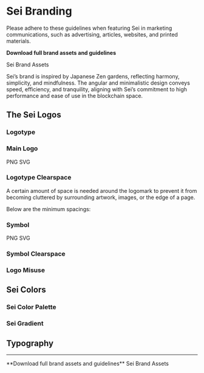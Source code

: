 
# Sei Branding

<Callout type="info">
Please adhere to these guidelines when featuring Sei in marketing communications, such as advertising, articles, websites, and printed materials.

**Download full brand assets and guidelines**

<DownloadButton url="https://cdn.sei.io/assets/Sei-Brand-Assets.zip" fileName="Sei-Brand-Assets.zip">
  Sei Brand Assets
</DownloadButton>
</Callout>

Sei’s brand is inspired by Japanese Zen gardens, reflecting harmony, simplicity,
and mindfulness. The angular and minimalistic design conveys speed, efficiency,
and tranquility, aligning with Sei’s commitment to high performance and ease of
use in the blockchain space.

## The Sei Logos

### Logotype

<BrandImage url="https://cdn.sei.io/assets/B1GDjRdX0.png" alt="Logotype" name="Logotype" />

### Main Logo

<BrandImage url="https://cdn.sei.io/assets/Sei_Colors_Logo_Light.svg" alt="Main Logo" name="Main Logo" />

<DownloadButton url="https://cdn.sei.io/assets/Sei_Colors_Logo_Light.png" fileName="Sei_Colors_Logo_Light.png">
  PNG
</DownloadButton>
<DownloadButton url="https://cdn.sei.io/assets/Sei_Colors_Logo_Light.svg" fileName="Sei_Colors_Logo_Light.svg">
  SVG
</DownloadButton>

### Logotype Clearspace

A certain amount of space is needed around the logomark to prevent it from
becoming cluttered by surrounding artwork, images, or the edge of a page.

Below are the minimum spacings:

<BrandImage url="https://cdn.sei.io/assets/ByfL3COXA.png" alt="Logotype Clearspace 1" name="Logotype Clearspace 1" />
<BrandImage url="https://cdn.sei.io/assets/r1Tw3R_XC.png" alt="Logotype Clearspace 2" name="Logotype Clearspace 2" />

### Symbol

<BrandImage url="https://cdn.sei.io/assets/ryqdnAu7R.png" alt="Symbol 1" name="Symbol 1" />
<BrandImage url="https://cdn.sei.io/assets/Sei_Symbol_Gradient.svg" alt="Symbol 2" name="Symbol 2" />

<DownloadButton url="https://cdn.sei.io/assets/Sei_Symbol_Gradient.png" fileName="Sei_Symbol_Gradient.png">
  PNG
</DownloadButton>
<DownloadButton url="https://cdn.sei.io/assets/Sei_Symbol_Gradient.svg" fileName="Sei_Symbol_Gradient.svg">
  SVG
</DownloadButton>

### Symbol Clearspace

<BrandImage url="https://cdn.sei.io/assets/ByXjhCumC.png" alt="Symbol Clearspace" name="Symbol Clearspace" />

### Logo Misuse

<BrandImage url="https://cdn.sei.io/assets/HJb32AOXA.png" alt="Logo Misuse" name="Logo Misuse" />

## Sei Colors

### Sei Color Palette

<BrandImage url="https://cdn.sei.io/assets/HktA3AOm0.png" alt="Sei Color Palette" name="Sei Color Palette" />

### Sei Gradient

<BrandImage url="https://cdn.sei.io/assets/S1003AOm0.png" alt="Sei Gradient" name="Sei Gradient" />

## Typography

<BrandImage url="https://cdn.sei.io/assets/rJB1pAdQ0.png" alt="Typography 1" name="Typography 1" />
<BrandImage url="https://cdn.sei.io/assets/rkn1pAOX0.png" alt="Typography 2" name="Typography 2" />
<BrandImage url="https://cdn.sei.io/assets/HySxa0_70.png" alt="Typography 3" name="Typography 3" />
<BrandImage url="https://cdn.sei.io/assets/ryhxp0uXC.png" alt="Typography 4" name="Typography 4" />

---

<Callout type="info">
**Download full brand assets and guidelines**

<DownloadButton url="https://cdn.sei.io/assets/Sei-Brand-Assets.zip" fileName="Sei-Brand-Assets.zip">
  Sei Brand Assets
</DownloadButton>
</Callout>
